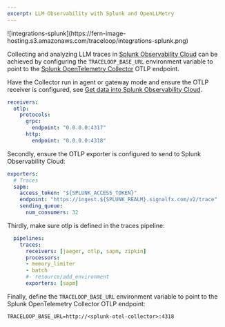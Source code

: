 ```yaml
---
excerpt: LLM Observability with Splunk and OpenLLMetry
---
```


<Frame>
![integrations-splunk](https://fern-image-hosting.s3.amazonaws.com/traceloop/integrations-splunk.png)
</Frame>

Collecting and analyzing LLM traces in [Splunk Observability Cloud](https://www.splunk.com/en_us/products/observability.html) can be achieved by configuring the `TRACELOOP_BASE_URL` environment variable to point to the [Splunk OpenTelemetry Collector](https://github.com/signalfx/splunk-otel-collector/releases) OTLP endpoint.

Have the Collector run in agent or gateway mode and ensure the OTLP receiver is configured, see [Get data into Splunk Observability Cloud](https://docs.splunk.com/observability/en/gdi/get-data-in/get-data-in.html).

```yaml
receivers:
  otlp:
    protocols:
      grpc:
        endpoint: "0.0.0.0:4317"
      http:
        endpoint: "0.0.0.0:4318"
```

Secondly, ensure the OTLP exporter is configured to send to Splunk Observability Cloud:

```yaml
exporters:
  # Traces
  sapm:
    access_token: "${SPLUNK_ACCESS_TOKEN}"
    endpoint: "https://ingest.${SPLUNK_REALM}.signalfx.com/v2/trace"
    sending_queue:
      num_consumers: 32
```

Thirdly, make sure otlp is defined in the traces pipeline:

```yaml
  pipelines:
    traces:
      receivers: [jaeger, otlp, sapm, zipkin]
      processors:
      - memory_limiter
      - batch
      #- resource/add_environment
      exporters: [sapm]
```

Finally, define the `TRACELOOP_BASE_URL` environment variable to point to the Splunk OpenTelemetry Collector OTLP endpoint:

```
TRACELOOP_BASE_URL=http://<splunk-otel-collector>:4318
```